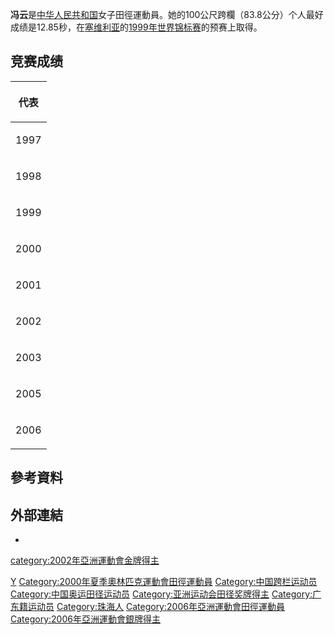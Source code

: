{{Infobox sportsperson
| name                      = 馮云
| image                     = 
| image_size                = 
| alt                       = 
| caption                   = 
| real_name                 = 
| native_name               = 
| native_name_lang          = 
| romanizedname             = 
| english_name              = 
| birth_name                = 
| nickname                  = 
| nationality               = 
| national_team             = 
| ethnicity                 = 
| hometown                  = {{CHN-1949}}廣東省
| citizenship               = 
| birth_date                = {{Birth date and age|year=1976|month=2|day=23}}
| birth_place               = 
| death_date                = 
| death_place               = 
| resting_place             = 
| resting_place_coordinates = 
| monuments                 = 
| residence                 = 
| education                 = 
| alma_mater                = 
| occupation                = 
| years_active              = 1997 -
| agent                     = 
| height                    = {{height|m=1.7}}
| weight                    = {{weight|kg=60}}
| spouse                    = 
| country                   = 
| sport                     = 田徑
| position                  = 
| shoots                    = 
| catches                   = 
| disability                = 
| disability_class          = 
| weight_class              = 
| weight_class_type         = 
| rank                      = 
| event                     = 跳遠、短跑
| event_type                = 
| universityteam            = 
| collegeteam               = 
| league                    = 
| league_type               = 
| club                      = 
| team                      = 
| turnedpro                 = 
| turnedpro_type            = 
| partner                   = 
| former_partner            = 
| coach                     = 
| retired                   = 
| coaching                  = 
| worlds                    = 
{{ubl
|'''1997年夏季世界大學運動會'''：100公尺跨欄（83.8公分）第二名
|'''2006年IAAF世界杯'''：100公尺跨欄（83.8公分）第九名
}}
| regionals                 = 
{{ubl
|'''1998年亞洲田徑錦標賽'''：100公尺跨欄（83.8公分）第一名
|'''2001年東亞運動會'''：100公尺跨欄（83.8公分）第一名
|'''2002年亞洲運動會'''：100公尺跨欄（83.8公分）第一名
|'''2003年亞洲田徑錦標賽'''：100公尺跨欄（83.8公分）第二名
|'''2003年非亞運動會'''：100公尺跨欄（83.8公分）第二名
|'''2005年東亞運動會'''：100公尺跨欄（83.8公分）第一名
|'''2006年亞洲運動會'''：100公尺跨欄（83.8公分）第二名
}}
| nationals                 = 
{{ubl
|'''1998年中國全國田徑錦標賽女子組'''：100公尺跨欄（83.8公分）第三名
|'''1999年大阪大獎賽'''：100公尺跨欄（83.8公分）第三名
|'''2000年中國全國田徑錦標賽女子組'''：100公尺跨欄（83.8公分）第二名
|'''2001年中國全國運動會女子組'''：100公尺跨欄（83.8公分）第二名
|'''2002年大阪大獎賽'''：100公尺跨欄（83.8公分）第三名
|'''2005年Prefontaine經典賽'''：100公尺跨欄（83.8公分）第六名
|'''2005年Reebok大獎賽'''：100公尺跨欄（83.8公分）第八名
|'''2005年Athletissima'''：100公尺跨欄（83.8公分）第五名
|'''2005年Golden Gala（2）'''：100公尺第九名
}}
| olympics                  = 
| paralympics               = 
| commonwealth              = 
| highestranking            = 
| pb                        = 
{{ubl
|'''跳遠'''：6.06公尺 （2003年）
|'''60公尺'''：7.54秒 （1999年）
|'''100公尺'''：12.24秒（W：+0.5） （2005年）
|'''60公尺跨欄（83.8公分）'''：8.04秒（RT：0.164） （2006年）
|'''100公尺跨欄（83.8公分）'''：12.85秒（W：+0.9） （1999年）
}}
| medaltemplates            = 
{{MedalCountry|{{CHN-1949}}}}
{{MedalSport|女子田徑}}
{{MedalCompetition|夏季世界大學運動會}}
{{MedalSilver|1997年義大利西西里|100公尺跨欄（83.8公分）}}
{{MedalCompetition|亞洲田徑錦標賽}}
{{MedalGold|1998年日本福岡縣|100公尺跨欄（83.8公分）}}
{{MedalSilver|2003年菲律賓馬尼拉|100公尺跨欄（83.8公分）}}
{{MedalCompetition|大阪大獎賽}}
{{MedalBronze|1999年日本大阪府|100公尺跨欄（83.8公分）}}
{{MedalBronze|2002年日本大阪府|100公尺跨欄（83.8公分）}}
{{MedalCompetition|東亞運動會}}
{{MedalGold|2001年日本大阪府|100公尺跨欄（83.8公分）}}
{{MedalGold|2005年中國澳門特別行政區 |100公尺跨欄（83.8公分）}}
{{MedalCompetition|亞洲運動會}}
{{MedalGold|2002年韓國釜山廣域市|100公尺跨欄（83.8公分）}}
{{MedalSilver|2006年卡達多哈|100公尺跨欄（83.8公分）}}
{{MedalCompetition|非亞運動會}}
{{MedalSilver|2003年印度海德拉巴|100公尺跨欄（83.8公分）}}
| show-medals               = 
| medaltemplates-title      = 
| updated                   = 2017年5月21日
}}
{{世大運獎牌記錄
|項目=田徑
|a1=1997
|b1=2
|c1=100公尺跨欄（83.8公分）
}}
'''冯云'''{{BD|1976年|2月23日||}}是[[中华人民共和国|中华人民共和国]]女子田徑運動員。她的100公尺跨欄（83.8公分）个人最好成绩是12.85秒，在[[塞维利亚|塞维利亚]]的[[1999年世界田径锦标赛|1999年世界锦标赛]]的预赛上取得。

== 竞赛成绩 ==
{| {{AchievementTable|Event=yes}}
|-
!colspan="6"|代表{{CHN}}
|-
|1997
|[[1997年夏季大学生运动会田径比赛|大学生运动会]]
|[[意大利|意大利]][[卡塔尼亚|卡塔尼亚]]
|bgcolor="silver" | 第2名
|100米栏
|[[1997年夏季大学生运动会田径比赛–女子100米栏|13.19]]
|-
|1998
|[[1998年亚洲田径锦标赛|亚洲锦标赛]]
|[[日本|日本]][[福冈|福冈]]
|bgcolor="gold" | 第1名
|100米栏
|13.10
|-
|rowspan=2|1999
|[[1999年世界室内田径锦标赛|世界室内锦标赛]]
|日本[[前桥市|前桥市]]
|第13名 (预赛)
|60米栏
|[[1999年世界室内田径锦标赛–女子60米栏|8.14]]
|-
|[[1999年世界田径锦标赛|世界锦标赛]]
|[[西班牙|西班牙]]塞维利亚
|第15名 (半决赛)
|100米栏
|[[1999年世界田径锦标赛–女子100米栏|12.98]]
|-
|2000
|[[2000年夏季奥林匹克运动会田径比赛|奥林匹克运动会]]
|[[澳大利亚|澳大利亚]][[悉尼|悉尼]]
|第26名 (预赛)
|100米栏
|[[2000年夏季奥林匹克运动会田径比赛–女子100米栏|13.19]]
|-
|rowspan=2|2001
|[[2001年东亚运动会田径比赛|东亚运动会]]
|日本[[大阪市|大阪]]
|bgcolor="gold" | 第1名
|100米栏
|13.12
|-
|[[2001年世界田径锦标赛|世界锦标赛]]
|[[加拿大|加拿大]][[埃德蒙顿|埃德蒙顿]]
|第26名 (预赛)
|100米栏
|[[2001年世界田径锦标赛–女子100米栏|13.35]]
|-
|2002
|[[2002年亚洲运动会田径比赛|亚洲运动会]]
|[[韩国|韩国]][[釜山|釜山]]
|bgcolor="gold" | 第1名
|100米栏
|[[2002年亚洲运动会田径比赛–女子100米栏|12.96]]
|-
|rowspan=4|2003
|[[2003年世界室内田径锦标赛|世界室内锦标赛]]
|[[英国|英国]][[伯明翰|伯明翰]]
|第15名 (半决赛)
|60米栏
|[[2003年世界室内田径锦标赛–女子60米栏|8.36]]
|-
|[[2003年世界田径锦标赛|世界锦标赛]]
|[[法兰西|法兰西]][[巴黎|巴黎]]
|第32名 (预赛)
|100米栏
|[[2003年世界田径锦标赛–女子100米栏|13.50]]
|-
|[[2003年亚洲田径锦标赛|亚洲锦标赛]]
|[[菲律宾|菲律宾]][[马尼拉|马尼拉]]
|bgcolor="silver" | 第2名
|100米栏
|[[2003年亚洲田径锦标赛–女子100米栏|13.25]]
|-
|[[2003年亚非运动会田径比赛|亚非运动会]]
|[[印度|印度]][[海得拉巴_(印度)|海得拉巴]]
|bgcolor=silver|第2名
|100米栏
|[[2003年亚非运动会田径比赛–赛果#100米栏|13.20]]
|-
|rowspan=2|2005
|[[2005年世界田径锦标赛|世界锦标赛]]
|[[芬兰|芬兰]][[赫尔辛基|赫尔辛基]]
|第19名 (半决赛)
|100米栏
|[[2005年世界田径锦标赛–女子100米栏|13.15]]
|-
|[[2005年东亚运动会田径比赛|东亚运动会]]
|[[澳门|澳门]]
|bgcolor="gold" | 第1名
|100米栏
|13.09
|-
|rowspan=2|2006
|[[2006年世界室内田径锦标赛|世界室内锦标赛]]
|[[俄罗斯|俄罗斯]][[莫斯科|莫斯科]]
|第13名 (半决赛)
|60米栏
|[[2006年世界室内田径锦标赛–女子60米栏|8.12]]
|-
|[[2006年亚洲运动会田径比赛|亚洲运动会]]
|[[卡塔尔|卡塔尔]][[多哈|多哈]]
|bgcolor="silver" | 第2名
|100米栏
|[[2006年亚洲运动会田径比赛–女子100米栏|13.10]]
|}

== 參考資料 ==
{{Reflist}}

== 外部連結 ==
*{{IAAF name|137723}}

{{authority control}}

{{DEFAULTSORT:F}}

[[Category:冯姓|Y]]
[[Category:2000年夏季奧林匹克運動會田徑運動員|Category:2000年夏季奧林匹克運動會田徑運動員]]
[[Category:中国跨栏运动员|Category:中国跨栏运动员]]
[[Category:中国奥运田径运动员|Category:中国奥运田径运动员]]
[[Category:亚洲运动会田径奖牌得主|Category:亚洲运动会田径奖牌得主]]
[[Category:广东籍运动员|Category:广东籍运动员]]
[[Category:珠海人|Category:珠海人]]
[[category:2002年亞洲運動會金牌得主|category:2002年亞洲運動會金牌得主]]
[[Category:2006年亞洲運動會田徑運動員|Category:2006年亞洲運動會田徑運動員]]
[[Category:2006年亞洲運動會銀牌得主|Category:2006年亞洲運動會銀牌得主]]